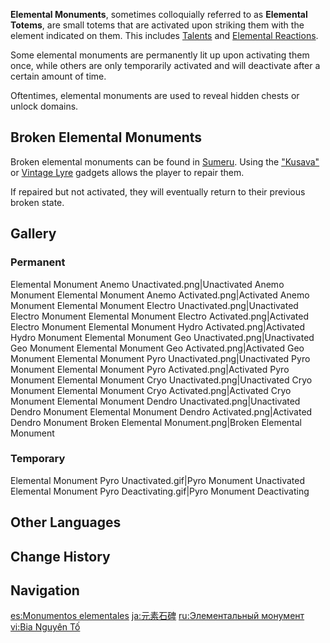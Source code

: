 {{Terminology Infobox
|image        = Elemental Monument Anemo Unactivated.png
|caption      = Unactivated Anemo Monument
|type         = Exploration
|world        = Teyvat
}}
'''Elemental Monuments''', sometimes colloquially referred to as '''Elemental Totems''', are small totems that are activated upon striking them with the element indicated on them. This includes [[Talents]] and [[Elemental Reactions]].

Some elemental monuments are permanently lit up upon activating them once, while others are only temporarily activated and will deactivate after a certain amount of time.

Oftentimes, elemental monuments are used to reveal hidden chests or unlock domains.

==Broken Elemental Monuments==
<!-- Name found in the tutorial "Kusava and Aranakin" -->
Broken elemental monuments can be found in [[Sumeru]]. Using the [["Kusava"]] or [[Vintage Lyre]] gadgets allows the player to repair them.

If repaired but not activated, they will eventually return to their previous broken state.<!-- did so on daily reset for me, but I'm not sure if leaving the area counts too-->

==Gallery==
===Permanent===
<gallery>
Elemental Monument Anemo Unactivated.png|Unactivated Anemo Monument
Elemental Monument Anemo Activated.png|Activated Anemo Monument
Elemental Monument Electro Unactivated.png|Unactivated Electro Monument
Elemental Monument Electro Activated.png|Activated Electro Monument
Elemental Monument Hydro Activated.png|Activated Hydro Monument
Elemental Monument Geo Unactivated.png|Unactivated Geo Monument
Elemental Monument Geo Activated.png|Activated Geo Monument
Elemental Monument Pyro Unactivated.png|Unactivated Pyro Monument
Elemental Monument Pyro Activated.png|Activated Pyro Monument
Elemental Monument Cryo Unactivated.png|Unactivated Cryo Monument
Elemental Monument Cryo Activated.png|Activated Cryo Monument
Elemental Monument Dendro Unactivated.png|Unactivated Dendro Monument
Elemental Monument Dendro Activated.png|Activated Dendro Monument
Broken Elemental Monument.png|Broken Elemental Monument
</gallery>

===Temporary===
<gallery>
Elemental Monument Pyro Unactivated.gif|Pyro Monument Unactivated
Elemental Monument Pyro Deactivating.gif|Pyro Monument Deactivating
</gallery>

==Other Languages==
{{Other Languages
|en      = Elemental Monument
|zhs     = 元素方碑
|zhs_rm  = Yuánsù Fāngbēi
|zht     = 元素方碑
|zht_rm  = Yuánsù Fāngbēi
|zh_tl   = 
|ja      = 元素石碑
|ja_rm   = Genso Sekihi
|ja_tl   = 
|ko      = {{tt|원소|元素}} {{tt|비석|碑石}}
|ko_rm   = Wonso Biseok
|ko_tl   = Elemental Monument
|es      = Monumento elemental
|es_tl   = Elemental Monument
|fr      = Stèle élémentaire
|fr_tl   = Elemental Stele
|ru      = Элементальный монумент
|ru_tl   = Elemental Monument
|th      = Elemental Monument
|vi      = Bia Nguyên Tố
|vi_tl   = 
|de      = Elementarstele
|de_tl   = Elemental Stele
|id      = Monumen Elemental
|id_tl   = Elemental Monument
|pt      = Monumento Elemental
|pt_tl   = Elemental Monument
|tr      = Element Abidesi
|tr_tl   = 
|it      = Monumento elementale
|it_tl   = Elemental Monument
}}

==Change History==
{{Change History|1.0}}

==Navigation==
{{Exploration Navbox}}

[[es:Monumentos elementales]]
[[ja:元素石碑]]
[[ru:Элементальный монумент]]
[[vi:Bia Nguyên Tố]]